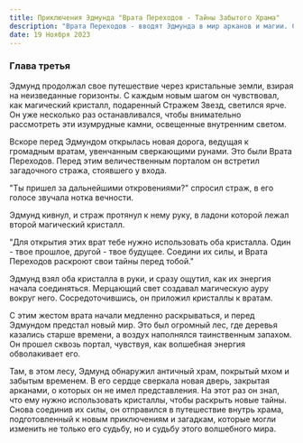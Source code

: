 ```yaml
---
title: Приключения Эдмунда "Врата Переходов - Тайны Забытого Храма"
description: "Врата Переходов - вводят Эдмунда в мир арканов и магии. Соединяя магические кристаллы, он открывает дверь в древний лес и старинный храм. Внутри таинственные арканы обещают разгадку, меняя путь и судьбу искателя."
date: 19 Ноября 2023
---
```


### Глава третья

Эдмунд продолжал свое путешествие через кристальные земли, взирая на неизведанные горизонты. С каждым новым шагом он чувствовал, как магический кристалл, подаренный Стражем Звезд, светился ярче. Он уже несколько раз останавливался, чтобы внимательно рассмотреть эти изумрудные камни, освещенные внутренним светом.

Вскоре перед Эдмундом открылась новая дорога, ведущая к громадным вратам, увенчанным сверкающими рунами. Это были Врата Переходов. Перед этим величественным порталом он встретил загадочного стража, стоявшего у входа.

"Ты пришел за дальнейшими откровениями?" спросил страж, в его голосе звучала нотка вечности.

Эдмунд кивнул, и страж протянул к нему руку, в ладони которой лежал второй магический кристалл.

"Для открытия этих врат тебе нужно использовать оба кристалла. Один - твое прошлое, другой - твое будущее. Соедини их силы, и Врата Переходов раскроют свои тайны перед тобой."

Эдмунд взял оба кристалла в руки, и сразу ощутил, как их энергия начала соединяться. Мерцающий свет создавал магическую ауру вокруг него. Сосредоточившись, он приложил кристаллы к вратам.

С этим жестом врата начали медленно раскрываться, и перед Эдмундом предстал новый мир. Это был огромный лес, где деревья казались старше времени, а воздух наполнялся таинственным запахом. Он прошел сквозь портал, чувствуя, как волшебная энергия обволакивает его.

Там, в этом лесу, Эдмунд обнаружил античный храм, покрытый мхом и забытым временем. В его сердце сверкала новая дверь, закрытая арканами, о которых он не имел представления. На этот раз он знал, что ему нужно использовать кристаллы, чтобы раскрыть новые тайны. Снова соединив их силы, он отправился в путешествие внутрь храма, подготовленный к новым приключениям и загадкам, которые могли изменить не только его судьбу, но и судьбу этого волшебного мира.
